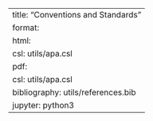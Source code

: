 ---
title: "Conventions and Standards"
format: 
  html:
    csl: utils/apa.csl
  pdf:
    csl: utils/apa.csl
bibliography: utils/references.bib
jupyter: python3
---